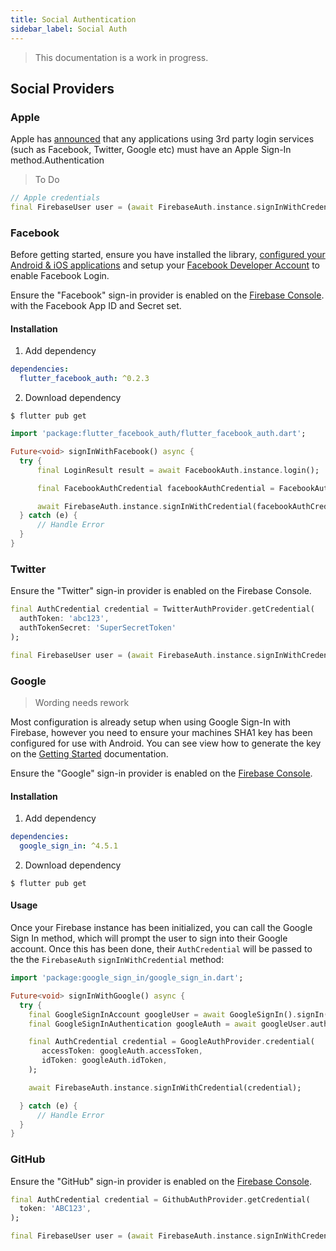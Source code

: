 ```yaml
---
title: Social Authentication
sidebar_label: Social Auth
---
```


> This documentation is a work in progress.

## Social Providers

### Apple

Apple has [announced](https://developer.apple.com/news/?id=09122019b) that any applications using 3rd party login
services (such as Facebook, Twitter, Google etc) must have an Apple Sign-In method.Authentication

> To Do

```dart title="NEEDS UPDATING/VALIDATING"
// Apple credentials
final FirebaseUser user = (await FirebaseAuth.instance.signInWithCredential(credential)).user;
```

### Facebook

Before getting started, ensure you have installed the library, [configured your Android & iOS applications](https://developers.facebook.com/docs/android/getting-started/)
and setup your [Facebook Developer Account](https://github.com/facebook/react-native-fbsdk#3-configure-projects) to enable Facebook Login.

Ensure the "Facebook" sign-in provider is enabled on the [Firebase Console](https://console.firebase.google.com/project/_/authentication/providers).
with the Facebook App ID and Secret set.

#### Installation

1. Add dependency

```yaml {2} title="pubspec.yaml"
dependencies:
  flutter_facebook_auth: ^0.2.3
```

2. Download dependency

```
$ flutter pub get
```

```dart
import 'package:flutter_facebook_auth/flutter_facebook_auth.dart';

Future<void> signInWithFacebook() async {
  try {
      final LoginResult result = await FacebookAuth.instance.login();

      final FacebookAuthCredential facebookAuthCredential = FacebookAuthProvider.credential(result.accessToken.token);

      await FirebaseAuth.instance.signInWithCredential(facebookAuthCredential);
  } catch (e) {
      // Handle Error
  }
}
```

### Twitter

Ensure the "Twitter" sign-in provider is enabled on the Firebase Console.

```dart title="NEEDS UPDATING/VALIDATING"
final AuthCredential credential = TwitterAuthProvider.getCredential(
  authToken: 'abc123',
  authTokenSecret: 'SuperSecretToken'
);

final FirebaseUser user = (await FirebaseAuth.instance.signInWithCredential(credential)).user;
```

### Google

> Wording needs rework

Most configuration is already setup when using Google Sign-In with Firebase, however you need to ensure your machines
SHA1 key has been configured for use with Android. You can see view how to generate the key on the
[Getting Started](overview) documentation.

Ensure the "Google" sign-in provider is enabled on the [Firebase Console](https://console.firebase.google.com/project/_/authentication/providers).

#### Installation

1. Add dependency

```yaml {2} title="pubspec.yaml"
dependencies:
  google_sign_in: ^4.5.1
```

2. Download dependency

```
$ flutter pub get
```

#### Usage

Once your Firebase instance has been initialized, you can call the Google Sign In method, which will prompt the user to
sign into their Google account.  Once this has been done, their `AuthCredential` will be passed to the the `FirebaseAuth`
`signInWithCredential` method:

```dart
import 'package:google_sign_in/google_sign_in.dart';

Future<void> signInWithGoogle() async {
  try {
    final GoogleSignInAccount googleUser = await GoogleSignIn().signIn();
    final GoogleSignInAuthentication googleAuth = await googleUser.authentication;

    final AuthCredential credential = GoogleAuthProvider.credential(
       accessToken: googleAuth.accessToken,
       idToken: googleAuth.idToken,
    );

    await FirebaseAuth.instance.signInWithCredential(credential);

  } catch (e) {
      // Handle Error
  }
}


```


### GitHub

Ensure the "GitHub" sign-in provider is enabled on the [Firebase Console](https://console.firebase.google.com/project/_/authentication/providers).

```dart title="NEEDS UPDATING/VALIDATING"
final AuthCredential credential = GithubAuthProvider.getCredential(
  token: 'ABC123',
);

final FirebaseUser user = (await FirebaseAuth.instance.signInWithCredential(credential)).user;
```

